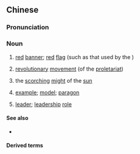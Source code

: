 {{also|赤帜}}
==Chinese==
{{zh-forms|s=赤帜}}

===Pronunciation===
{{zh-pron
|m=chìzhì
|c=cik3 ci3,cek3 ci3
|cat=n
}}

===Noun===
{{zh-noun}}

# {{lb|zh|historical}} [[red]] [[banner]]; [[red]] [[flag]] (such as that used by the {{w|Emperor_Gaozu_of_Han#Insurrection_against_the_Qin_dynasty|Emperor Gaozu of Han}})
# {{lb|zh|figurative}} [[revolutionary]] [[movement]] (of the [[proletariat]])
# {{lb|zh|figurative|literary}} the [[scorching]] [[might]] of the [[sun]]
# {{lb|zh|figurative|literary}} [[example]]; [[model]]; [[paragon]]
# {{lb|zh|figurative|literary}} [[leader]]; [[leadership]] [[role]]

====See also====
* {{sense|red banner or flag}} {{zh-l|紅旗}}

====Derived terms====
{{zh-der|拔趙幟立赤幟}}